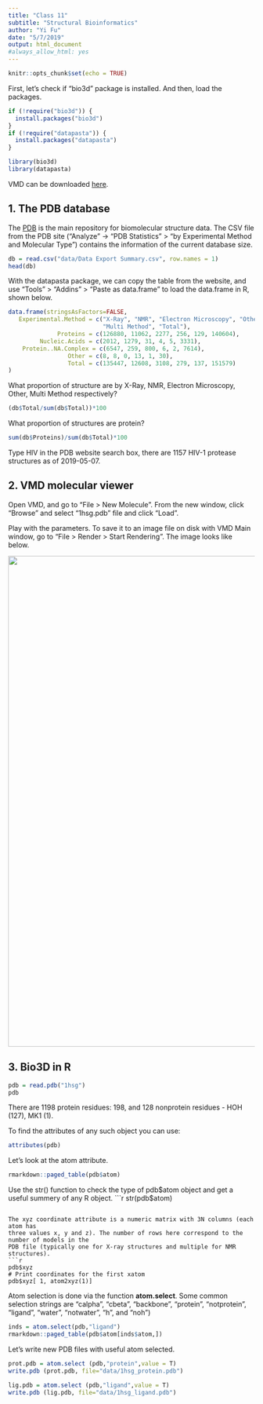 ```yaml
---
title: "Class 11"
subtitle: "Structural Bioinformatics"
author: "Yi Fu"
date: "5/7/2019"
output: html_document
#always_allow_html: yes
---
```


```r
knitr::opts_chunk$set(echo = TRUE)
```

First, let's check if "bio3d" package is installed. And then, load the packages.
```r
if (!require("bio3d")) {
  install.packages("bio3d")
}
if (!require("datapasta")) {
  install.packages("datapasta")
}
```

```r
library(bio3d)
library(datapasta)
```

VMD can be downloaded [here](https://www.ks.uiuc.edu/Development/Download/download.cgi).

## 1. The PDB database

The [PDB](http://www.rcsb.org) is the main repository for biomolecular structure data. The CSV file from the PDB site (“Analyze” -> “PDB Statistics” > “by Experimental Method and Molecular Type”) contains the information of the current database size.

```r
db = read.csv("data/Data Export Summary.csv", row.names = 1)
head(db)
```

With the datapasta package, we can copy the table from the website, and use "Tools" > "Addins" > "Paste as data.frame" to load the data.frame in R, shown below.

```r
data.frame(stringsAsFactors=FALSE,
   Experimental.Method = c("X-Ray", "NMR", "Electron Microscopy", "Other",
                           "Multi Method", "Total"),
              Proteins = c(126880, 11062, 2277, 256, 129, 140604),
         Nucleic.Acids = c(2012, 1279, 31, 4, 5, 3331),
    Protein..NA.Complex = c(6547, 259, 800, 6, 2, 7614),
                 Other = c(8, 8, 0, 13, 1, 30),
                 Total = c(135447, 12608, 3108, 279, 137, 151579)
)
```

What proportion of structure are by X-Ray, NMR, Electron Microscopy, Other, Multi Method respectively?
```r
(db$Total/sum(db$Total))*100
```

What proportion of structures are protein?
```r
sum(db$Proteins)/sum(db$Total)*100
```

Type HIV in the PDB website search box, there are 1157 HIV-1 protease structures as of 2019-05-07.

## 2. VMD molecular viewer

Open VMD, and go to "File > New Molecule". From the new window, click "Browse" and select "1hsg.pdb" file and click "Load".

Play with the parameters. To save it to an image file on disk with VMD Main window, go to "File > Render > Start Rendering". The image looks like below.

  <img src="data/vmd.png" width="1000"/>

## 3. Bio3D in R
```r
pdb = read.pdb("1hsg")
pdb
```

There are 1198 protein residues: 198, and 128 nonprotein residues - HOH (127), MK1 (1).

To find the attributes of any such object you can use:
```r
attributes(pdb)
```

Let's look at the atom attribute.
```r
rmarkdown::paged_table(pdb$atom)
```

Use the str() function to check the type of pdb$atom object and get a useful summery of any R object.
```r
str(pdb$atom)
```

The xyz coordinate attribute is a numeric matrix with 3N columns (each atom has
three values x, y and z). The number of rows here correspond to the number of models in the
PDB file (typically one for X-ray structures and multiple for NMR structures).
```r
pdb$xyz
# Print coordinates for the first xatom
pdb$xyz[ 1, atom2xyz(1)]
```

Atom selection is done via the function **atom.select**. Some common selection strings are "calpha", "cbeta", "backbone", "protein", "notprotein", "ligand", "water", "notwater", "h", and "noh")
```r
inds = atom.select(pdb,"ligand")
rmarkdown::paged_table(pdb$atom[inds$atom,])
```

Let's write new PDB files with useful atom selected.
```r
prot.pdb = atom.select (pdb,"protein",value = T)
write.pdb (prot.pdb, file="data/1hsg_protein.pdb")

lig.pdb = atom.select (pdb,"ligand",value = T)
write.pdb (lig.pdb, file="data/1hsg_ligand.pdb")
```
